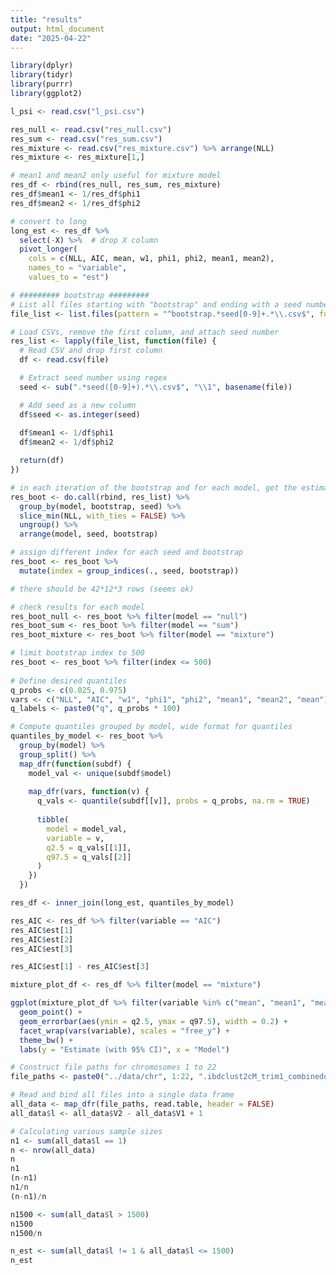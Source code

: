```yaml
---
title: "results"
output: html_document
date: "2025-04-22"
---
```


```r
library(dplyr)
library(tidyr)
library(purrr)
library(ggplot2)

l_psi <- read.csv("l_psi.csv")

res_null <- read.csv("res_null.csv")
res_sum <- read.csv("res_sum.csv")
res_mixture <- read.csv("res_mixture.csv") %>% arrange(NLL)
res_mixture <- res_mixture[1,]

# mean1 and mean2 only useful for mixture model
res_df <- rbind(res_null, res_sum, res_mixture)
res_df$mean1 <- 1/res_df$phi1
res_df$mean2 <- 1/res_df$phi2

# convert to long
long_est <- res_df %>%
  select(-X) %>%  # drop X column
  pivot_longer(
    cols = c(NLL, AIC, mean, w1, phi1, phi2, mean1, mean2),
    names_to = "variable",
    values_to = "est")

# ######### bootstrap #########  
# List all files starting with "bootstrap" and ending with a seed number
file_list <- list.files(pattern = "^bootstrap.*seed[0-9]+.*\\.csv$", full.names = TRUE)

# Load CSVs, remove the first column, and attach seed number
res_list <- lapply(file_list, function(file) {
  # Read CSV and drop first column
  df <- read.csv(file)

  # Extract seed number using regex
  seed <- sub(".*seed([0-9]+).*\\.csv$", "\\1", basename(file))

  # Add seed as a new column
  df$seed <- as.integer(seed)
  
  df$mean1 <- 1/df$phi1
  df$mean2 <- 1/df$phi2

  return(df)
})

# in each iteration of the bootstrap and for each model, get the estimates with the smallest NLL (only relevant for mixture)
res_boot <- do.call(rbind, res_list) %>%
  group_by(model, bootstrap, seed) %>%
  slice_min(NLL, with_ties = FALSE) %>%
  ungroup() %>%
  arrange(model, seed, bootstrap)

# assign different index for each seed and bootstrap
res_boot <- res_boot %>%
  mutate(index = group_indices(., seed, bootstrap)) 

# there should be 42*12*3 rows (seems ok)

# check results for each model
res_boot_null <- res_boot %>% filter(model == "null")
res_boot_sum <- res_boot %>% filter(model == "sum")
res_boot_mixture <- res_boot %>% filter(model == "mixture")

# limit bootstrap index to 500
res_boot <- res_boot %>% filter(index <= 500)
 
# Define desired quantiles
q_probs <- c(0.025, 0.975)
vars <- c("NLL", "AIC", "w1", "phi1", "phi2", "mean1", "mean2", "mean")
q_labels <- paste0("q", q_probs * 100)

# Compute quantiles grouped by model, wide format for quantiles
quantiles_by_model <- res_boot %>%
  group_by(model) %>%
  group_split() %>%
  map_dfr(function(subdf) {
    model_val <- unique(subdf$model)
    
    map_dfr(vars, function(v) {
      q_vals <- quantile(subdf[[v]], probs = q_probs, na.rm = TRUE)
      
      tibble(
        model = model_val,
        variable = v,
        q2.5 = q_vals[[1]],
        q97.5 = q_vals[[2]]
      )
    })
  })

res_df <- inner_join(long_est, quantiles_by_model)

res_AIC <- res_df %>% filter(variable == "AIC")
res_AIC$est[1]
res_AIC$est[2]
res_AIC$est[3]

res_AIC$est[1] - res_AIC$est[3]
```

```r
mixture_plot_df <- res_df %>% filter(model == "mixture")

ggplot(mixture_plot_df %>% filter(variable %in% c("mean", "mean1", "mean2", "w1")), aes(x = model, y = est)) +
  geom_point() +
  geom_errorbar(aes(ymin = q2.5, ymax = q97.5), width = 0.2) +
  facet_wrap(vars(variable), scales = "free_y") + 
  theme_bw() +
  labs(y = "Estimate (with 95% CI)", x = "Model")
```
```r
# Construct file paths for chromosomes 1 to 22
file_paths <- paste0("../data/chr", 1:22, ".ibdclust2cM_trim1_combinedoffsets_v6.inf_obs_tracts2")

# Read and bind all files into a single data frame
all_data <- map_dfr(file_paths, read.table, header = FALSE)
all_data$l <- all_data$V2 - all_data$V1 + 1

# Calculating various sample sizes
n1 <- sum(all_data$l == 1)
n <- nrow(all_data)
n
n1
(n-n1)
n1/n
(n-n1)/n

n1500 <- sum(all_data$l > 1500)
n1500
n1500/n

n_est <- sum(all_data$l != 1 & all_data$l <= 1500)
n_est
```

